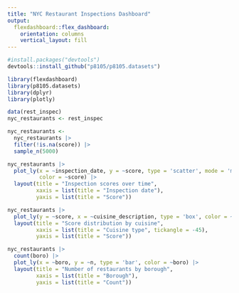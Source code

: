 ```yaml
---
title: "NYC Restaurant Inspections Dashboard"
output: 
  flexdashboard::flex_dashboard:
    orientation: columns
    vertical_layout: fill
---
```



```r
#install.packages("devtools")
devtools::install_github("p8105/p8105.datasets")

library(flexdashboard)
library(p8105.datasets)
library(dplyr)
library(plotly)

data(rest_inspec)
nyc_restaurants <- rest_inspec

nyc_restaurants <- 
  nyc_restaurants |>
  filter(!is.na(score)) |>
  sample_n(5000)
```

```r
nyc_restaurants |>
  plot_ly(x = ~inspection_date, y = ~score, type = 'scatter', mode = 'markers', 
          color = ~score) |>
  layout(title = "Inspection scores over time", 
         xaxis = list(title = "Inspection date"), 
         yaxis = list(title = "Score"))
```

```r
nyc_restaurants |>
  plot_ly(y = ~score, x = ~cuisine_description, type = 'box', color = ~cuisine_description) |>
  layout(title = "Score distribution by cuisine",
         xaxis = list(title = "Cuisine type", tickangle = -45),
         yaxis = list(title = "Score"))
```

```r
nyc_restaurants |>
  count(boro) |>
  plot_ly(x = ~boro, y = ~n, type = 'bar', color = ~boro) |>
  layout(title = "Number of restaurants by borough",
         xaxis = list(title = "Borough"),
         yaxis = list(title = "Count"))
```



















